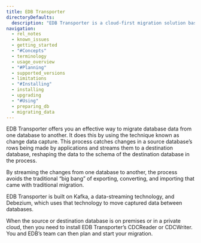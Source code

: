 ```yaml
---
title: EDB Transporter
directoryDefaults:
  description: "EDB Transporter is a cloud-first migration solution based on Debezium and Kafka. Change-event data streaming enables secure, fault-tolerant, and performant migrations to BigAnimal, on-premise EPAS/Postgres, or other cloud-hosted databases."
navigation:
  - rel_notes
  - known_issues
  - getting_started
  - "#Concepts"
  - terminology
  - usage_overview
  - "#Planning"
  - supported_versions
  - limitations
  - "#Installing"
  - installing
  - upgrading
  - "#Using"
  - preparing_db
  - migrating_data
---
```


EDB Transporter offers you an effective way to migrate database data from one database to another. It does this by using the technique known as change data capture. This process catches changes in a source database’s rows being made by applications and streams them to a destination database, reshaping the data to the schema of the destination database in the process.

By streaming the changes from one database to another, the process avoids the traditional “big bang” of exporting, converting, and importing that came with traditional migration.

EDB Transporter is built on Kafka, a data-streaming technology, and Debezium, which uses that technology to move captured data between databases.

When the source or destination database is on premises or in a private cloud, then you need to install EDB Transporter’s CDCReader or CDCWriter. You and EDB’s team can then plan and start your migration.

